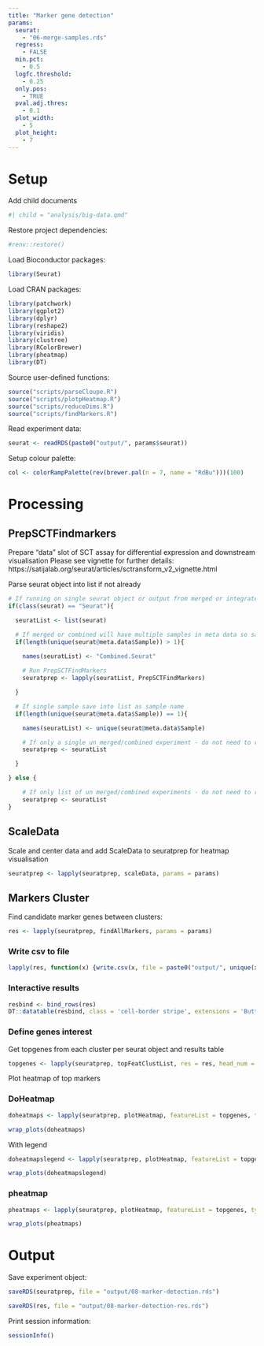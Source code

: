 ```yaml
---
title: "Marker gene detection"
params:
  seurat:
    - "06-merge-samples.rds"
  regress:
    - FALSE
  min.pct:
    - 0.5
  logfc.threshold:
    - 0.25
  only.pos:
    - TRUE
  pval.adj.thres:
    - 0.1
  plot_width:
    - 5
  plot_height:
    - 7
---
```

  
# Setup
  
Add child documents

```r
#| child = "analysis/big-data.qmd"
```

Restore project dependencies:

```r
#renv::restore()
```

Load Bioconductor packages:
  
```r
library(Seurat)
```

Load CRAN packages:
  
```r
library(patchwork)
library(ggplot2)
library(dplyr)
library(reshape2)
library(viridis)
library(clustree)
library(RColorBrewer)
library(pheatmap)
library(DT)
```

Source user-defined functions:
  
```r
source("scripts/parseCloupe.R")
source("scripts/plotpHeatmap.R")
source("scripts/reduceDims.R")
source("scripts/findMarkers.R")
```

Read experiment data:
  
```r
seurat <- readRDS(paste0("output/", params$seurat))
```

Setup colour palette:
  
```r
col <- colorRampPalette(rev(brewer.pal(n = 7, name = "RdBu")))(100)
```

# Processing

## PrepSCTFindmarkers

Prepare "data" slot of SCT assay for differential expression and downstream visualisation
Please see vignette for further details: https://satijalab.org/seurat/articles/sctransform_v2_vignette.html


Parse seurat object into list if not already

```r

# If running on single seurat object or output from merged or integrated qmd
if(class(seurat) == "Seurat"){ 

  seuratList <- list(seurat)

  # If merged or combined will have multiple samples in meta data so save into list as combined seurat
  if(length(unique(seurat@meta.data$Sample)) > 1){
      
    names(seuratList) <- "Combined.Seurat"

    # Run PrepSCTFindMarkers
    seuratprep <- lapply(seuratList, PrepSCTFindMarkers)

  }

  # If single sample save into list as sample name
  if(length(unique(seurat@meta.data$Sample)) == 1){

    names(seuratList) <- unique(seurat@meta.data$Sample)

    # If only a single un merged/combined experiment - do not need to run PrepSCTFindMarkers
    seuratprep <- seuratList

  }

} else {

    # If only list of un merged/combined experiments - do not need to run PrepSCTFindMarkers
    seuratprep <- seuratList
}
```

## ScaleData 

Scale and center data and add ScaleData to seuratprep for heatmap visualisation

```r
seuratprep <- lapply(seuratprep, scaleData, params = params)
```

## Markers Cluster

Find candidate marker genes between clusters:
  
```r
res <- lapply(seuratprep, findAllMarkers, params = params)
```

### Write csv to file

```r
lapply(res, function(x) {write.csv(x, file = paste0("output/", unique(x$Sample), "-FindMarkersClusters.csv"))})
```

### Interactive results 

```r
resbind <- bind_rows(res)
DT::datatable(resbind, class = 'cell-border stripe', extensions = 'Buttons', options = list(dom = 'Bfrtip', buttons = c('copy', 'csv', 'excel', 'pdf', 'print')), filter = "top")
```

### Define genes interest

Get topgenes from each cluster per seurat object and results table

```r
topgenes <- lapply(seuratprep, topFeatClustList, res = res, head_num = 5)
``` 

Plot heatmap of top markers

### DoHeatmap

```r
doheatmaps <- lapply(seuratprep, plotHeatmap, featureList = topgenes, type = "DoHeatmap", legend = FALSE)
```

```r
wrap_plots(doheatmaps)
```

With legend

```r
doheatmapslegend <- lapply(seuratprep, plotHeatmap, featureList = topgenes, type = "DoHeatmap", legend = TRUE)
```

```r
wrap_plots(doheatmapslegend)
```

### pheatmap 

```r
pheatmaps <- lapply(seuratprep, plotHeatmap, featureList = topgenes, type = "pheatmap", head_num = 5)
```

```r
wrap_plots(pheatmaps)
```

# Output

Save experiment object:
  
```r
saveRDS(seuratprep, file = "output/08-marker-detection.rds")
```

```r
saveRDS(res, file = "output/08-marker-detection-res.rds")
```

Print session information:
  
```r
sessionInfo()
```
